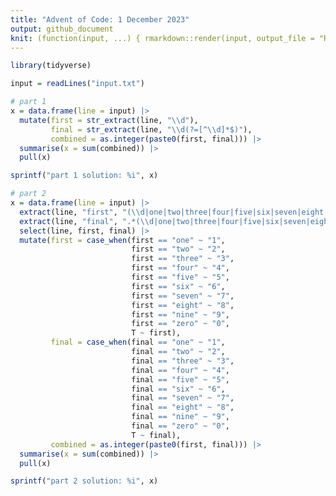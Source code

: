 ```yaml
---
title: "Advent of Code: 1 December 2023"
output: github_document
knit: (function(input, ...) { rmarkdown::render(input, output_file = "README.md", envir = globalenv()) })
---
```


```r
library(tidyverse)
```

```r
input = readLines("input.txt")
```

```r
# part 1
x = data.frame(line = input) |>
  mutate(first = str_extract(line, "\\d"),
         final = str_extract(line, "\\d(?=[^\\d]*$)"),
         combined = as.integer(paste0(first, final))) |>
  summarise(x = sum(combined)) |>
  pull(x)

sprintf("part 1 solution: %i", x)
```

```r
# part 2
x = data.frame(line = input) |>
  extract(line, "first", "(\\d|one|two|three|four|five|six|seven|eight|nine|zero)", remove = F) |>
  extract(line, "final", ".*(\\d|one|two|three|four|five|six|seven|eight|nine|zero)", remove = F) |>
  select(line, first, final) |>
  mutate(first = case_when(first == "one" ~ "1",
                           first == "two" ~ "2",
                           first == "three" ~ "3",
                           first == "four" ~ "4",
                           first == "five" ~ "5",
                           first == "six" ~ "6",
                           first == "seven" ~ "7",
                           first == "eight" ~ "8",
                           first == "nine" ~ "9",
                           first == "zero" ~ "0",
                           T ~ first),
         final = case_when(final == "one" ~ "1",
                           final == "two" ~ "2",
                           final == "three" ~ "3",
                           final == "four" ~ "4",
                           final == "five" ~ "5",
                           final == "six" ~ "6",
                           final == "seven" ~ "7",
                           final == "eight" ~ "8",
                           final == "nine" ~ "9",
                           final == "zero" ~ "0",
                           T ~ final),
         combined = as.integer(paste0(first, final))) |>
  summarise(x = sum(combined)) |>
  pull(x)

sprintf("part 2 solution: %i", x)
```





























